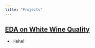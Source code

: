 ```yaml
---
title: "Projects"
---
```


## [EDA on White Wine Quality](https://archidemi.github.io/whiteWine.html)

- Hehe!